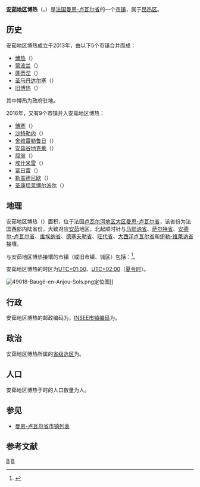 {{noteTA|G1=法国地名}}
{{Infobox French commune
|name                   = 安茹地区博热
|native name            = Baugé-en-Anjou
|arrondissement         = [[昂热区|昂热区]]
}}
'''[[安茹|安茹地区]]博热'''（{{lang-fr|Baugé-en-Anjou}}，{{IPA-fr|boʒe ɑ̃.n‿ɑ̃ʒu|-|LL-Q150 (fra)-Hélène (Hsarrazin)-Baugé-en-Anjou.wav}}）是[[法国|法国]][[曼恩-卢瓦尔省|曼恩-卢瓦尔省]]的一个[[市镇_(法国)|市镇]]，属于[[昂热区|昂热区]]。

== 历史 ==
安茹地区博热成立于2013年，由以下5个市镇合并而成：
* [[博热_(曼恩-卢瓦尔省)|博热]]（{{lang|fr|Baugé}}）
* [[蒙波兰|蒙波兰]]（{{lang|fr|Montpollin}}）
* [[蓬蒂涅|蓬蒂涅]]（{{lang|fr|Pontigné}}）
* [[圣马丹达尔塞|圣马丹达尔塞]]（{{lang|fr|Saint-Martin-d'Arcé}}）
* [[旧博热|旧博热]]（{{lang|fr|Le Vieil-Baugé}}）

其中博热为政府驻地。

2016年，又有9个市镇并入安茹地区博热：
* [[博塞_(曼恩-卢瓦尔省)|博塞]]（{{lang|fr|Bocé}}）
* [[沙特勒内|沙特勒内]]（{{lang|fr|Chartrené}}）
* [[舍维雷勒鲁日|舍维雷勒鲁日]]（{{lang|fr|Cheviré-le-Rouge}}）
* [[安茹谷地克莱|安茹谷地克莱]]（{{lang|fr|Clefs-Val d'Anjou}}）
* [[屈翁_(曼恩-卢瓦尔省)|屈翁]]（{{lang|fr|Cuon}}）
* [[埃什米雷|埃什米雷]]（{{lang|fr|Échemiré}}）
* [[富日雷_(曼恩-卢瓦尔省)|富日雷]]（{{lang|fr|Fougeré}}）
* [[勒盖德尼欧|勒盖德尼欧]]（{{lang|fr|Le Guédeniau}}）
* [[圣康坦莱博尔派尔|圣康坦莱博尔派尔]]（{{lang|fr|Saint-Quentin-lès-Beaurepaire}}）

== 地理 ==
安茹地区博热（{{wikidata|property|linked|P625}}）面积{{wikidata|properties|P2046}}，位于法国[[卢瓦尔河地区大区|卢瓦尔河地区大区]][[曼恩-卢瓦尔省|曼恩-卢瓦尔省]]，该省份为法国西部内陆省份，大致对应[[安茹|安茹]]地区，北起顺时针与[[马耶讷省|马耶讷省]]、[[萨尔特省|萨尔特省]]、[[安德尔-卢瓦尔省|安德尔-卢瓦尔省]]、[[维埃纳省|维埃纳省]]、[[德塞夫勒省|德塞夫勒省]]、[[旺代省|旺代省]]、[[大西洋卢瓦尔省|大西洋卢瓦尔省]]和[[伊勒-维莱讷省|伊勒-维莱讷省]]接壤。

与安茹地区博热接壤的市镇（或旧市镇、城区）包括：{{Wikidata|properties|linked|P47}}<ref name="geo">{{Cite web|url=https://www.geoportail.gouv.fr/carte|title=Carte|accessdate=2020-03-22|author=Géoportail|language=fr|publisher=Géoportail|archive-date=2017-01-29|archive-url=https://web.archive.org/web/20170129154129/https://www.geoportail.gouv.fr/carte/|dead-url=no}}</ref>。

安茹地区博热的时区为[[UTC+01:00|UTC+01:00]]、[[UTC+02:00|UTC+02:00]]（[[夏时制|夏令时]]）。

[[File:49018-Baugé-en-Anjou-Sols.png|thumb]]定位图]]{{Clear|left}}
== 行政 ==
安茹地区博热的邮政编码为{{wikidata|properties|P281}}，[[法国国家统计与经济研究所|INSEE市镇编码]]为{{wikidata|properties|P374}}。

== 政治 ==
安茹地区博热所属的[[縣_(法國)|省级选区]]为{{WikidataLink|{{wikidata|properties|raw|best||P7938}}}}。

== 人口 ==
安茹地区博热于{{wikidata|qualifier|P1082|P585}}时的人口数量为{{wikidata|property|raw|P1082}}人。

== 参见 ==
* [[曼恩-卢瓦尔省市镇列表|曼恩-卢瓦尔省市镇列表]]

== 参考文献 ==
{{reflist}}

{{曼恩-羅亞爾省市鎮}}
[[Category:曼恩-卢瓦尔省市镇|B]]
[[Category:2013年成立的法国市镇|B]]